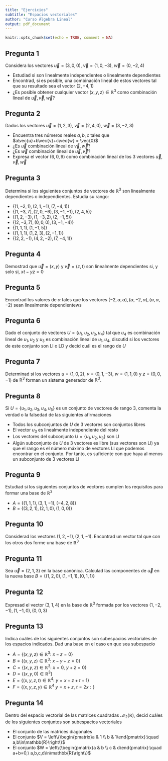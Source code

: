 ```yaml
---
title: "Ejercicios"
subtitle: "Espacios vectoriales"
author: "Curso Álgebra Lineal"
output: pdf_document
---
```


```r
knitr::opts_chunk$set(echo = TRUE, comment = NA)
```

## Pregunta 1

Considera los vectores $\vec{u} = (3,0,0),\ \vec{v} = (1,0,-3),\ \vec{w} = (0,-2,4)$

- Estudiad si son linealmente independientes o linealmente dependientes
- Encontrad, si es posible, una combinación lineal de estos vectores tal que su resultado sea el vector $(2,-4,1)$
- ¿Es posible obtener cualquier vector $(x,y,z)\in\mathbb{R}^3$ como combinación lineal de $\vec{u},\vec{v},\vec{w}$?

## Pregunta 2

Dados los vectores $\vec{u} = (1,2,3),\ \vec{v} = (2,4,0),\ \vec{w} = (3,-2,3)$

- Encuentra tres números reales $a,b,c$ tales que $a\vec{u}+b\vec{v}+c\vec{w} = \vec{0}$
- ¿Es $\vec{u}$ combinación lineal de $\vec{v},\vec{w}$?
- ¿Es $\vec{w}$ combinación lineal de $\vec{u},\vec{v}$?
- Expresa el vector $(6,0,9)$ como combinación lineal de los 3 vectores $\vec{u},\vec{v},\vec{w}$

## Pregunta 3

Determina si los siguientes conjuntos de vectores de $\mathbb{R}^3$ son linealmente dependientes o independientes. Estudia su rango:

- $\{(1,-2,1),(2,1,-1),(7,-4,1)\}$
- $\{(1,-3,7),(2,0,-6),(3,-1,-1),(2,4,5)\}$
- $\{(1,2,-3),(1,-3,2),(2,-1,5)\}$
- $\{(2,-3,7),(0,0,0),(3,-1,-4)\}$
- $\{(1,1,1),(1,-1,5)\}$
- $\{(1,1,1),(1,2,3),(2,-1,1)\}$
- $\{(2,2,-1),(4,2,-2),(7,-4,1)\}$

## Pregunta 4

Demostrad que $\vec{u} = (x,y)$ y $\vec{v} = (z,t)$ son linealmente dependientes si, y solo si, $xt-yz = 0$

## Pregunta 5

Encontrad los valores de $\alpha$ tales que los vectores $(-2,\alpha,\alpha), (\alpha,-2,\alpha),(\alpha,\alpha,-2)$ sean linealmente dependientews

## Pregunta 6

Dado el conjunto de vectores $U=\{u_1,u_2,u_3,u_4\}$ tal que $u_4$ es combinación lineal de $u_1,u_2$ y $u_3$ es combinación lineal de $u_1,u_4$, discutid si los vectores de este conjunto son LI o LD y decid cuál es el rango de $U$ 

## Pregunta 7

Determinad si los vectores $u = (1,0,2)$, $v = (0,1,-3)$, $w = (1,1,0)$ y $z = (0,0,-1)$ de $\mathbb{R}^3$ forman un sistema generador de $\mathbb{R}^3$.

## Pregunta 8

Si $U = \{u_1,u_2,u_3,u_4,u_5\}$ es un conjunto de vectores de rango 3, comenta la verdad o la falsedad de las siguientes afirmaciones

- Todos los subconjuntos de $U$ de 3 vectores son conjuntos libres
- El vector $u_3$ es linealmente independiente del resto
- Los vectores del subconjunto $U = \{u_1,u_2,u_3\}$ son LI
- Algún subconjunto de $U$ de 3 vectores es libre (sus vectores son LI) ya que el rango es el número máximo de vectores LI que podemos encontrar en el conjunto. Por tanto, es suficiente con que haya al menos un subconjunto de 3 vectores LI

## Pregunta 9

Estudiad si los siguientes conjuntos de vectores cumplen los requisitos para formar una base de $\mathbb{R}^3$

- $A = \{(1,1,1),(3,1,-1),(-4,2,8)\}$
- $B = \{(3,2,1),(2,1,0),(1,0,0)\}$

## Pregunta 10

Considerad los vectores $(1,2,-1),(2,1,-1)$. Encontrad un vector tal que con los otros dos forme una base de $\mathbb{R}^3$

## Pregunta 11

Sea $\vec{u} = (2,1,3)$ en la base canónica. Calculad las componentes de $\vec{u}$ en la nueva base $B = \{(1,2,0),(1,-1,1),(0,1,1)\}$

## Pregunta 12

Expresad el vector $(3,1,4)$ en la base de $\mathbb{R}^3$ formada por los vectores $(1,-2,-1),(1,-1,0),(0,0,3)$

## Pregunta 13

Indica cuáles de los siguientes conjuntos son subespacios vectoriales de los espacios indicados. Dad una base en el caso en que sea subespacio

- $A = \{(x,y,z)\in\mathbb{R}^3:\ x-z = 0\}$
- $B= \{(x,y,z)\in\mathbb{R}^3:\ x-y+z = 0\}$
- $C = \{(x,y,z)\in\mathbb{R}^3:\ x = 0,\ y+z = 0\}$
- $D = \{(x,y,0)\in\mathbb{R}^3\}$
- $E = \{(x,y,z,t)\in\mathbb{R}^4:\ y = x+z+t+1\}$
- $F = \{(x,y,z,y)\in\mathbb{R}^4\ y = x+z,\ t = 2x:\}$

## Pregunta 14

Dentro del espacio vectorial de las matrices cuadradas $\mathcal{M}_2(\mathbb{R})$, decid cuáles de los siguientes conjuntos son subespacios vectoriales

- El conjunto de las matrices diagonales
- El conjunto $V = \left\{\begin{pmatrix}a & 1 \\ b & 1\end{pmatrix}:\quad a,b\in\mathbb{R}\right\}$
- El conjunto $W = \left\{\begin{pmatrix}a & b \\ c & d\end{pmatrix}:\quad a+b=0,\ a,b,c,d\in\mathbb{R}\right\}$